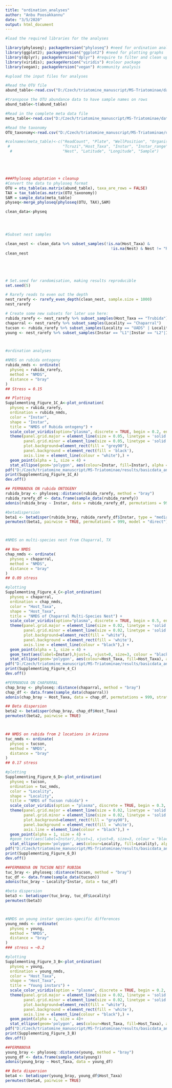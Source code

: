 ```yaml
---
title: "ordination_analyses"
author: "Anbu Poosakkannu"
date: "3/5/2020"
output: html_document
---
```


```r

#load the required libraries for the analyses

library(phyloseq); packageVersion("phyloseq") #need for ordination analyses
library(ggplot2); packageVersion("ggplot2") #need for plotting graphs
library(dplyr); packageVersion("dplyr") #require to filter and clean up the data
library(viridis); packageVersion("viridis") #colour package
library(vegan); packageVersion("vegan") #community analysis


```



```r
#upload the input files for analyses

#Read the OTU file
abund_table<-read.csv("D:/Czech/triatomine_manuscript/MS-Triatominae/data/basic/otu_norarefaction_negative_abund.csv",row.names=1,check.names=FALSE)#change path for your computer

#transpose the OTU abundance data to have sample names on rows
abund_table<-t(abund_table)

#Read in the complete meta data file
meta_table<-read.csv("D:/Czech/triatomine_manuscript/MS-Triatominae/data/basic/fullmeta_negative_28022020.csv",row.names=1,check.names=FALSE)#change path for your computer

#Read the taxonomy
OTU_taxonomy<-read.csv("D:/Czech/triatomine_manuscript/MS-Triatominae/data/basic/otu_norarefaction_negative_taxa.csv",row.names=1,check.names=FALSE)#change path for your computer

#colnames(meta_table)<-c("ReadCount", "Plate", "WellPosition", "Organism", "State",
 #                       "Tcruzi","Host_Taxa", "Instar", "Instar_range", "Sex", "Locality",
  #                      "Nest", "Latitude", "Longitude", "Sample")






```



```r
###Phyloseq adaptation + cleanup
#Convert the data to phyloseq format
OTU = otu_table(as.matrix(abund_table), taxa_are_rows = FALSE)
TAX = tax_table(as.matrix(OTU_taxonomy))
SAM = sample_data(meta_table)
physeq<-merge_phyloseq(phyloseq(OTU, TAX),SAM)

clean_data<-physeq





```


```r
#Subset nest samples

clean_nest <- clean_data %>% subset_samples(!is.na(Host_Taxa) & 
                                              !is.na(Nest) & Nest != "RLShouse" & Nest != "LVhouse") %>% prune_taxa(taxa_sums(.) > 0, .)
clean_nest






```



```r

# Set.seed for randomisation, making results reproducible
set.seed(5)

# Rarefy reads to even out the depth
nest_rarefy <- rarefy_even_depth(clean_nest, sample.size = 1000)
nest_rarefy

# Create some new subsets for later use here:
rubida_rarefy <- nest_rarefy %>% subset_samples(Host_Taxa == "Trubida")
chaparral <- nest_rarefy %>% subset_samples(Locality == "Chaparral")
tucson <- rubida_rarefy %>% subset_samples(Locality == "UADS" | Locality == "LCNCA")
young <- nest_rarefy %>% subset_samples(Instar == "L1"|Instar == "L2"|Instar == "L3")




```


```r

#ordination analyses

#NMDS on rubida ontogeny
rubida_nmds <- ordinate(
  physeq = rubida_rarefy, 
  method = "NMDS", 
  distance = "bray"
)
## Stress = 0.15

## Plotting
Supplementing_Figure_1C_A<-plot_ordination(
  physeq = rubida_rarefy,
  ordination = rubida_nmds,
  color = "Instar",
  shape = "Instar",
  title = "NMDS of Rubida ontogeny") + 
  scale_color_viridis(option="plasma", discrete = TRUE, begin = 0.2, end = 0.9, direction = -1) +
  theme(panel.grid.major = element_line(size = 0.05, linetype = 'solid', colour = "white"),
        panel.grid.minor = element_line(size = 0.05, linetype = 'solid', colour = "white"),
        plot.background=element_rect(fill = "grey90"),
        panel.background = element_rect(fill = 'black'),
        axis.line = element_line(colour = "white"),) +
  geom_point(alpha = 1, size = 4) +
  stat_ellipse(geom='polygon', aes(colour=Instar, fill=Instar), alpha = 0.1)
pdf("D:/Czech/triatomine_manuscript/MS-Triatominae/results/basicdata_analyses/ordination_analyses/Supplementing_Figure_1C_A.pdf",width=8)#change the path for your computer
print(Supplementing_Figure_1C_A)
dev.off()

## PERMANOVA ON rubida ONTOGENY
rubida_bray <- phyloseq::distance(rubida_rarefy, method = "bray")
rubida_rarefy_df <- data.frame(sample_data(rubida_rarefy))
adonis(rubida_bray ~ Instar, data = rubida_rarefy_df, permutations = 999, strata = rubida_rarefy_df$Locality)

#betadispersion
beta1 <- betadisper(rubida_bray, rubida_rarefy_df$Instar, type = "median", bias.adjust = TRUE)
permutest(beta1, pairwise = TRUE, permutations = 999, model = "direct")



#NMDS on multi-species nest from Chaparral, TX

## Now NMDS
chap_nmds <- ordinate(
  physeq = chaparral, 
  method = "NMDS", 
  distance = "bray"
)
## 0.09 stress

#plotting
Supplementing_Figure_4_C<-plot_ordination(
  physeq = chaparral,
  ordination = chap_nmds,
  color = "Host_Taxa",
  shape = "Host_Taxa",
  title = "NMDS of Chaparral Multi-Species Nest") + 
  scale_color_viridis(option="plasma", discrete = TRUE, begin = 0.5, end = 0.8, direction = 1) +
  theme(panel.grid.major = element_line(size = 0.02, linetype = 'solid', colour = "black"),
        panel.grid.minor = element_line(size = 0.02, linetype = 'solid', colour = "black"),
        plot.background=element_rect(fill = "white"),
        panel.background = element_rect(fill = 'white'),
        axis.line = element_line(colour = "black"),) +
  geom_point(alpha = 1, size = 4) +
  geom_text(aes(label=Instar),hjust=1, vjust=0, size=3, colour = "black")+ 
  stat_ellipse(geom='polygon', aes(colour=Host_Taxa, fill=Host_Taxa), alpha = 0.1, level = 0.95)
pdf("D:/Czech/triatomine_manuscript/MS-Triatominae/results/basicdata_analyses/ordination_analyses/Supplementing_Figure_4_C.pdf",width=8)#change the path for your computer
print(Supplementing_Figure_4_C)
dev.off()

#PERMANOVA ON CHAPARRAL
chap_bray <- phyloseq::distance(chaparral, method = "bray")
chap_df <- data.frame(sample_data(chaparral))
adonis(chap_bray ~ Host_Taxa, data = chap_df, permutations = 999, strata = chap_df$Instar) #27% of the variation is species level

## Beta dispersion
beta2 <- betadisper(chap_bray, chap_df$Host_Taxa)
permutest(beta2, pairwise = TRUE)



## NMDS on rubida from 2 locations in Arizona
tuc_nmds <- ordinate(
  physeq = tucson, 
  method = "NMDS", 
  distance = "bray"
)
## 0.17 stress

#plotting
Supplementing_Figure_6_D<-plot_ordination(
  physeq = tucson,
  ordination = tuc_nmds,
  color = "Locality",
  shape = "Locality",
  title = "NMDS of Tucson rubida") + 
  scale_color_viridis(option = "plasma", discrete = TRUE, begin = 0.3, end = 0.8)+
  theme(panel.grid.major = element_line(size = 0.02, linetype = 'solid', colour = "black"),
        panel.grid.minor = element_line(size = 0.02, linetype = 'solid', colour = "black"),
        plot.background=element_rect(fill = "gray90"),
        panel.background = element_rect(fill = 'white'),
        axis.line = element_line(colour = "black"),) +
  geom_point(alpha = 1, size = 4) +
  #geom_text(aes(label=Instar),hjust=1, vjust=0, size=3, colour = "black")+ 
  stat_ellipse(geom='polygon', aes(colour=Locality, fill=Locality), alpha = 0.1, level = 0.95)
pdf("D:/Czech/triatomine_manuscript/MS-Triatominae/results/basicdata_analyses/ordination_analyses/Supplementing_Figure_6_D.pdf",width=8)#change the path for your computer
print(Supplementing_Figure_6_D)
dev.off()

##PERMANOVA ON TUCSON NEST RUBIDA
tuc_bray <- phyloseq::distance(tucson, method = "bray")
tuc_df <- data.frame(sample_data(tucson))
adonis(tuc_bray ~ Locality*Instar, data = tuc_df)

#beta dispersion
beta3 <- betadisper(tuc_bray, tuc_df$Locality)
permutest(beta3)



#NMDS on young instar species-specific differences
young_nmds <- ordinate(
  physeq = young, 
  method = "NMDS", 
  distance = "bray"
)
### stress = ~0.2

#plotting
Supplementing_Figure_3_B<-plot_ordination(
  physeq = young,
  ordination = young_nmds,
  color = "Host_Taxa",
  shape = "Host_Taxa",
  title = "Young instars") + 
  scale_color_viridis(option = "plasma", discrete = TRUE, begin = 0.2, end = 0.9)+
  theme(panel.grid.major = element_line(size = 0.02, linetype = 'solid', colour = "black"),
        panel.grid.minor = element_line(size = 0.02, linetype = 'solid', colour = "black"),
        plot.background=element_rect(fill = "white"),
        panel.background = element_rect(fill = 'white'),
        axis.line = element_line(colour = "black"),) +
  geom_point(alpha = 1, size = 4)+
  stat_ellipse(geom='polygon', aes(colour=Host_Taxa, fill=Host_Taxa), alpha = 0.1, level = 0.95)
pdf("D:/Czech/triatomine_manuscript/MS-Triatominae/results/basicdata_analyses/ordination_analyses/Supplementing_Figure_3_B.pdf",width=8)#change the path for your computer
print(Supplementing_Figure_3_B)
dev.off()

##PERMANOVA
young_bray <- phyloseq::distance(young, method = "bray")
young_df <- data.frame(sample_data(young))
adonis(young_bray ~ Host_Taxa, data = young_df) 

## Beta dispersion
beta4 <- betadisper(young_bray, young_df$Host_Taxa)
permutest(beta4, pairwise = TRUE)



```
